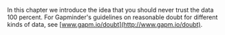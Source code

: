 In this chapter we introduce the idea that you should never trust the data 100 percent. For Gapminder's guidelines on reasonable doubt for dif­ferent kinds of data, see [www.gapm.io/doubt](http://www.gapm.io/doubt).